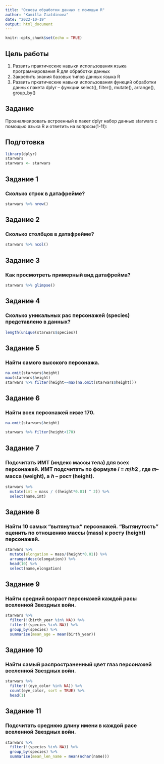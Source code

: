 ```yaml
---
title: "Основы обработки данных с помощью R"
author: "Kamilla Ziatdinova"
date: "2022-10-19"
output: html_document
---
```


```r
knitr::opts_chunk$set(echo = TRUE)
```



## Цель работы

1. Развить практические навыки использования языка программирования R для обработки данных
2. Закрепить знания базовых типов данных языка R
3. Развить пркатические навыки использования функций обработки данных пакета dplyr – функции
select(), filter(), mutate(), arrange(), group_by()


## Задание

Проанализировать встроенный в пакет dplyr набор данных starwars с помощью языка R и ответить на вопросы(1-11):

## Подготовка
```r
library(dplyr)
starwars
starwars <- starwars
```
## Задание 1
### Сколько строк в датафрейме?
```r
starwars %>% nrow()

```


## Задание 2
### Сколько столбцов в датафрейме?
```r
starwars %>% ncol()

```

## Задание 3
### Как просмотреть примерный вид датафрейма?
```r
starwars %>% glimpse()

```

## Задание 4
### Сколько уникальных рас персонажей (species) представлено в данных?
```r
length(unique(starwars$species))

```

## Задание 5
### Найти самого высокого персонажа.
```r
na.omit(starwars$height)
max(starwars$height)
starwars %>% filter(height==max(na.omit(starwars$height)))

```

## Задание 6
### Найти всех персонажей ниже 170.
```r
na.omit(starwars$height)

starwars %>% filter(height<170)

```
## Задание 7
### Подсчитать ИМТ (индекс массы тела) для всех персонажей. ИМТ подсчитать по формуле 𝐼 = 𝑚/ℎ2 , где 𝑚– масса (weight), а ℎ – рост (height).
```r
starwars %>%
  mutate(imt = mass / ((height*0.01) ^ 2)) %>%
  select(name,imt)

```

 
## Задание 8
### Найти 10 самых “вытянутых” персонажей. “Вытянутость” оценить по отношению массы (mass) к росту (height) персонажей.
```r
starwars %>%
  mutate(elongation = mass/(height*0.01)) %>%
  arrange(desc(elongation)) %>%
  head(10) %>%
  select(name,elongation)

```
 
## Задание 9
### Найти средний возраст персонажей каждой расы вселенной Звездных войн.
```r
starwars %>%
  filter(!(birth_year %in% NA)) %>% 
  filter(!(species %in% NA)) %>%
  group_by(species) %>%
  summarise(mean_age = mean(birth_year))

```
 
## Задание 10
### Найти самый распространенный цвет глаз персонажей вселенной Звездных войн.
```r
starwars %>%
  filter(!(eye_color %in% NA)) %>%
  count(eye_color, sort = TRUE) %>%
  head(1)

```
 
## Задание 11
### Подсчитать среднюю длину имени в каждой расе вселенной Звездных войн.
```r
starwars %>%
  filter(!(species %in% NA)) %>%
  group_by(species) %>%
  summarise(mean_len_name = mean(nchar(name)))

```


  
 
